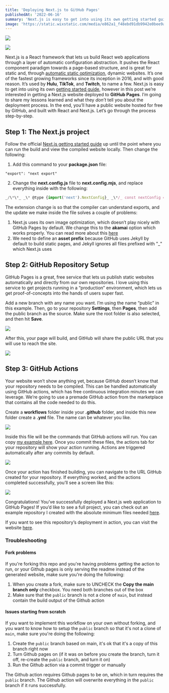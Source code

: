 ```yaml
---
title: 'Deploying Next.js to GitHub Pages'
publishedAt: '2022-06-16'
summary: 'Next.js is easy to get into using its own getting started guide, however in this post we’re interested in getting a Next.js website deployed to GitHub Pages. I’m going to share my lessons learned and what they don’t tell you about the deployment process.'
image: 'https://static.wixstatic.com/media/e862a1_f48ebd91db9942e0bee9aa26e271dd3a~mv2.png/v1/fill/w_740,h_483,al_c,q_85,usm_0.66_1.00_0.01,enc_auto/e862a1_f48ebd91db9942e0bee9aa26e271dd3a~mv2.png'
---
```


![](https://static.wixstatic.com/media/955c63_e01b943cd5f047ac8e2d1081a129d006~mv2.png/v1/fill/w_740,h_427,al_c,lg_1,q_85,enc_auto/955c63_e01b943cd5f047ac8e2d1081a129d006~mv2.png)

[![](https://img.shields.io/badge/Originally%20Posted%20%40-Bravo%20LT-blue?style=for-the-badge)](https://www.bravolt.com)

Next.js is a React framework that lets us build React web applications through a layer of automatic configuration abstraction. It pushes the React component paradigm towards a page-based structure, and is great for static and, through [automatic static optimization](https://nextjs.org/docs/advanced-features/automatic-static-optimization), dynamic websites. It’s one of the fastest growing frameworks since its inception in 2016, and with good reason. It’s used by **Hulu**, **TikTok**, and **Twitch**, to name a few. Next.js is easy to get into using its own [getting started guide](https://nextjs.org/docs/getting-started), however in this post we’re interested in getting a Next.js website deployed to **GitHub Pages**. I’m going to share my lessons learned and what they _don’t_ tell you about the deployment process. In the end, you’ll have a public website hosted for free by GitHub, and built with React and Next.js. Let’s go through the process step-by-step.

## Step 1: The Next.js project

Follow the official [Next.js getting started guide](https://nextjs.org/docs/getting-started) up until the point where you can run the build and view the compiled website locally. Then change the following:

1. Add this command to your **package.json** file:

```
"export": "next export"
```

2. Change the **next.config.js** file to **next.config.mjs**, and replace everything inside with the following:

```js
_/\*\*_ _\* @type {import('next').NextConfig}_ _\*/_ const nextConfig = { images: { loader: 'akamai', path: '', }, assetPrefix: './', }; export default nextConfig;
```

The extension change is so that the compiler can understand exports, and the update we make inside the file solves a couple of problems:

1.  Next.js uses its own image optimization, which doesn’t play nicely with GitHub Pages by default. We change this to the **akamai** option which works properly. You can read more about this [here](https://nextjs.org/docs/basic-features/image-optimization)
2.  We need to define an **asset prefix** because GitHub uses Jekyll by default to build static pages, and Jekyll ignores all files prefixed with "\_" which Next.js uses

## Step 2: GitHub Repository Setup

GitHub Pages is a great, free service that lets us publish static websites automatically and directly from our own repositories. I love using this service to get projects running in a “production” environment, which lets us get proof-of-concepts into the hands of users super fast.

Add a new branch with any name you want. I’m using the name “public” in this example. Then, go to your repository **Settings**, then **Pages**, then add the public branch as the source. Make sure the root folder is also selected, and then hit **Save**.

![](https://static.wixstatic.com/media/955c63_166f77cd866a4937bf31f975fa8067cd~mv2.png/v1/fill/w_740,h_285,al_c,lg_1,q_85,enc_auto/955c63_166f77cd866a4937bf31f975fa8067cd~mv2.png)

After this, your page will build, and GitHub will share the public URL that you will use to reach the site.

![](https://static.wixstatic.com/media/955c63_8762171c562942ecb9769eb4d1be3a41~mv2.png/v1/fill/w_740,h_128,al_c,lg_1,q_85,enc_auto/955c63_8762171c562942ecb9769eb4d1be3a41~mv2.png)

## Step 3: GitHub Actions

Your website won’t show anything yet, because GitHub doesn’t know that your repository needs to be compiled. This can be handled automatically using GitHub actions, which has free continuous integration minutes we can leverage. We’re going to use a premade GitHub action from the marketplace that contains all the code needed to do this.

Create a **workflows** folder inside your **.github** folder, and inside this new folder create a **.yml** file. The name can be whatever you like.

![](https://static.wixstatic.com/media/955c63_fe6be7bb41054a208118caeea1246cbb~mv2.png/v1/fill/w_339,h_99,al_c,q_85,enc_auto/955c63_fe6be7bb41054a208118caeea1246cbb~mv2.png)

Inside this file will be the commands that GitHub actions will run. You can copy [my example here](https://github.com/DaveAldon/Next.js-and-GitHub-Pages-Example/blob/main/.github/workflows/node.js.yml). Once you commit these files, the actions tab for your repository will show your action running. Actions are triggered automatically after any commits by default.

![](https://static.wixstatic.com/media/955c63_e1264a0dba244cb291af3fab4e681cfd~mv2.png/v1/fill/w_740,h_224,al_c,lg_1,q_85,enc_auto/955c63_e1264a0dba244cb291af3fab4e681cfd~mv2.png)

Once your action has finished building, you can navigate to the URL GitHub created for your repository. If everything worked, and the actions completed successfully, you’ll see a screen like this:

![](https://static.wixstatic.com/media/955c63_10aa50e8870347b5b4cbf957b26f31ec~mv2.png/v1/fill/w_375,h_343,al_c,q_85,enc_auto/955c63_10aa50e8870347b5b4cbf957b26f31ec~mv2.png)

Congratulations! You’ve successfully deployed a Next.js web application to GitHub Pages! If you’d like to see a full project, you can check out an example repository I created with the absolute minimum files needed [here](https://github.com/DaveAldon/Next.js-and-GitHub-Pages-Example).

If you want to see this repository’s deployment in action, you can visit the website [here](https://davealdon.github.io/Next.js-and-GitHub-Pages-Example/).

### Troubleshooting

#### Fork problems

If you're forking this repo and you're having problems getting the action to run, or your Github pages is only serving the readme instead of the generated website, make sure you're doing the following:

1. When you create a fork, make sure to UNCHECK the **Copy the main branch only** checkbox. You need both branches out of the box
2. Make sure that the `public` branch is not a clone of `main`, but instead contain the build output of the Github action

#### Issues starting from scratch

If you want to implement this workflow on your own without forking, and you want to know how to setup the `public` branch so that it's not a clone of `main`, make sure you're doing the following:

1. Create the `public` branch based on main, it's ok that it's a copy of this branch right now
2. Turn Github pages on (if it was on before you create the branch, turn it off, re-create the `public` branch, and turn it on)
3. Run the Github action via a commit trigger or manually

The Github action requires Github pages to be on, which in turn requires the `public` branch. The Github action will overwrite everything in the `public` branch if it runs successfully.
